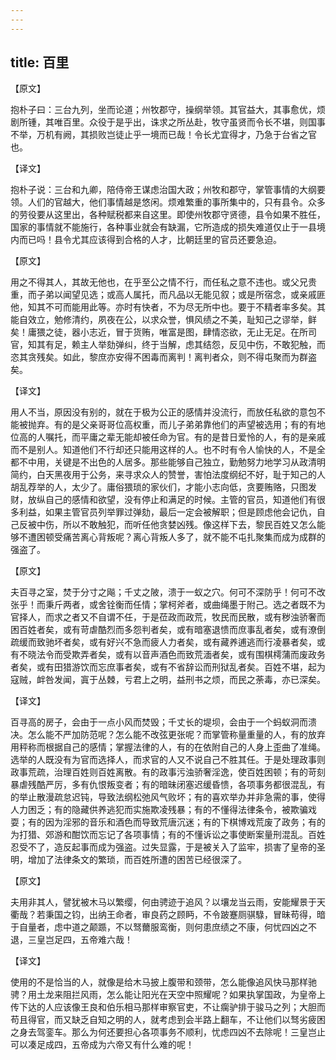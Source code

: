 ```yaml
---
---
---
```

title: 百里
---



【原文】

抱朴子曰：三台九列，坐而论道；州牧郡守，操纲举领。其官益大，其事愈优，烦剧所锺，其唯百里。众役于是乎出，诛求之所丛赴，牧守虽贤而令长不堪，则国事不举，万机有阙，其损败岂徒止乎一境而已哉！令长尤宜得才，乃急于台省之官也。

【译文】

抱朴子说：三台和九卿，陪侍帝王谋虑治国大政；州牧和郡守，掌管事情的大纲要领。人们的官越大，他们事情越是悠闲。烦难繁重的事所集中的，只有县令。众多的劳役要从这里出，各种赋税都来自这里。即使州牧郡守贤德，县令如果不胜任，国家的事情就不能施行，各种事业就会有缺漏，它所造成的损失难道仅止于一县境内而已吗！县令尤其应该得到合格的人才，比朝廷里的官员还要急迫。

【原文】

用之不得其人，其故无他也，在乎至公之情不行，而任私之意不违也。或父兄贵重，而子弟以闻望见选；或高人属托，而凡品以无能见叙；或是所宿念，或亲戚匪他，知其不可而能用此等。亦时有快者，不为尽无所中也。要于不精者率多矣。其能自效立，勉修清约，夙夜在公，以求众誉，惧风绩之不美，耻知己之谬举，鲜矣！庸猥之徒，器小志近，冒于货贿，唯富是图，肆情恣欲，无止无足。在所司官，知其有足，赖主人举劾弹纠，终于当解，虑其结怨，反见中伤，不敢犯触，而恣其贪残矣。如此，黎庶亦安得不困毒而离判！离判者众，则不得屯聚而为群盗矣。

【译文】

用人不当，原因没有别的，就在于极为公正的感情并没流行，而放任私欲的意包不能被抛弃。有的是父亲哥哥位高权重，而儿子弟弟靠他们的声望被选用；有的有地位高的人嘱托，而平庸之辈无能却被任命为官。有的是昔日爱怜的人，有的是亲戚而不是别人。知道他们不行却还只能用这样的人。也不时有令人愉快的人，不是全都不中用，关键是不出色的人居多。那些能够自己独立，勤勉努力地学习从政清明简约，白天黑夜用于公务，来寻求众人的赞誉，害怕法度纲纪不好，耻于知己的人胡乱荐举的人，太少了。庸俗猥琐的家伙们，才能小志向低，贪要贿赂，只图发财，放纵自己的感情和欲望，没有停止和满足的时候。主管的官员，知道他们有很多利益，如果主管官员列举罪过弹劾，最后一定会被解职；但是顾虑他会记仇，自己反被中伤，所以不敢触犯，而听任他贪婪凶残。像这样下去，黎民百姓又怎么能够不遭困顿受痛苦离心背叛呢？离心背叛人多了，就不能不屯扎聚集而成为成群的强盗了。

【原文】

夫百寻之室，焚于分寸之飚；千丈之陂，溃于一蚁之穴。何可不深防乎！何可不改张乎！而秉斤两者，或舍铨衡而任情；掌柯斧者，或曲绳墨于附己。选之者既不为官择人，而求之者又不自谓不任，于是莅政而政荒，牧民而民散，或有秽浊骄奢而困百姓者矣，或有苛虐酷烈而多怨判者矣，或有暗塞退愦而庶事乱者矣，或有潦倒疏缓而致驰坏者矣，或有好兴不急而疲人力者矣，或有藏养逋逃而行凌暴者矣，或有不晓法令而受欺弄者矣，或有以音声酒色而致荒湎者矣，或有围棋樗蒲而废政务者矣，或有田猎游饮而忘庶事者矣，或有不省辞讼而刑狱乱者矣。百姓不堪，起为寇贼，衅咎发闻，寘于丛棘，亏君上之明，益刑书之烦，而民之荼毒，亦已深矣。

【译文】

百寻高的房子，会由于一点小风而焚毁；千丈长的堤坝，会由于一个蚂蚁洞而溃决。怎么能不严加防范呢？怎么能不改弦更张呢？而掌管称量重量的人，有的放弃用秤称而根据自己的感情；掌握法律的人，有的在依附自己的人身上歪曲了准绳。选举的人既没有为官而选择人，而求官的人又不说自己不胜其任。于是处理政事则政事荒疏，治理百姓则百姓离散。有的政事污浊骄奢淫逸，使百姓困顿；有的苛刻暴虐残酷严厉，多有仇恨叛变者；有的暗昧闭塞迟缓昏愦，各项事务都很混乱，有的举止散漫疏怠迟钝，导致法纲松弛风气败坏；有的喜欢举办并非急需的事，使得人力困乏；有的隐藏供养逃犯而实施欺凌残暴；有的不懂得法律条令，被欺骗戏耍；有的因为淫邪的音乐和酒色而导致荒唐沉迷；有的下棋博戏荒废了政务；有的为打猎、郊游和酣饮而忘记了各项事情；有的不懂诉讼之事使断案量刑混乱。百姓忍受不了，造反起事而成为强盗。过失显露，于是被关入了监牢，损害了皇帝的圣明，增加了法律条文的繁琐，而百姓所遭的困苦已经很深了。

【原文】

夫用非其人，譬犹被木马以繁缨，何由骋迹于追风？以壤龙当云雨，安能耀景于天衢哉？若秉国之钧，出纳王命者，审良药之顾眄，不令跛蹇厕骐騄，冒昧苟得，暗于自量者，虑中道之颠踬，不以驽薾服鸾衡，则何患庶绩之不康，何忧四凶之不退，三皇岂足四，五帝难六哉！

【译文】

使用的不是恰当的人，就像是给木马披上腹带和颈带，怎么能像追风快马那样驰骋？用土龙来阻拦风雨，怎么能让阳光在天空中照耀呢？如果执掌国政，为皇帝上传下达的人应该像王良和伯乐相马那样审察官吏，不让瘸驴排于骏马之列；大胆而苟且得官，而又缺乏自知之明的人，就考虑到会半路上翻车，不让他们以驽劣疲困之身去驾銮车。那么为何还要担心各项事务不顺利，忧虑四凶不去除呢！三皇岂止可以凑足成四，五帝成为六帝又有什么难的呢！